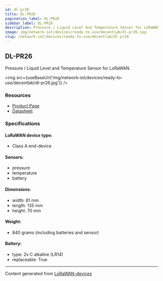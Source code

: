```yaml
---
id: dl-pr26
title: DL-PR26
pagination_label: DL-PR26
sidebar_label: DL-PR26
description: Pressure / Liquid Level And Temperature Sensor for LoRaWAN
image: img/network-iot/devices/ready-to-use/decentlab/dl-pr26.jpg
slug: /network-iot/devices/ready-to-use/decentlab/dl-pr26
---
```



<LegacyContentBanner />

## DL-PR26

Pressure / Liquid Level and Temperature Sensor for LoRaWAN.

<img src={useBaseUrl('img/network-iot/devices/ready-to-use/decentlab/dl-pr26.jpg')} />

### Resources

- [Product Page](https://www.decentlab.com/products/pressure-/-liquid-level-and-temperature-sensor-for-lorawan)
- [Datasheet](https://cdn.decentlab.com/download/datasheets/Decentlab-DL-PR26-datasheet.pdf)

### Specifications

#### LoRaWAN device type:

- Class A end-device

#### Sensors:

- pressure
- temperature
- battery

#### Dimensions:

- width: 81 mm
- length: 135 mm
- height: 70 mm

#### Weight:

- 840 grams (including batteries and sensor)

#### Battery:

- type: 2x C alkaline (LR14)
- replaceable: True

---

Content generated from [LoRaWAN-devices](https://github.com/TheThingsNetwork/lorawan-devices)
